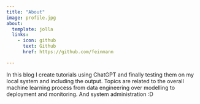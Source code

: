 ```yaml
---
title: "About"
image: profile.jpg
about:
  template: jolla
  links:
    - icon: github
      text: Github
      href: https://github.com/feinmann

---
```


In this blog I create tutorials using ChatGPT and finally testing them on my local system and including the output. Topics are related to the overall machine learning process from data engineering over modelling to deployment and monitoring. And system administration :D
